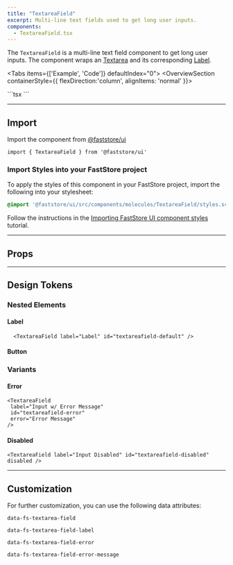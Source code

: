 ```yaml
---
title: "TextareaField"
excerpt: Multi-line text fields used to get long user inputs.
components:
  - TextareaField.tsx
---
```


The `TextareaField` is a multi-line text field component to get long user inputs. The component wraps an [Textarea](https://developers.vtex.com/docs/guides/faststore/atoms-textarea) and its corresponding [Label](https://developers.vtex.com/docs/guides/faststore/atoms-label).

<Tabs items={['Example', 'Code']} defaultIndex="0">
  <Tab>
    <OverviewSection containerStyle={{ flexDirection:'column', alignItems: 'normal' }}>
      <TextareaField label="Label" id="textareafield-default" />
      <TextareaField
        label="Input w/ Error Message"
        id="textareafield-error"
        error="Error Message"
      />
      <TextareaField label="Input Disabled" id="textareafield-disabled" disabled />
    </OverviewSection>

  </Tab>
  <Tab>
    ```tsx
      <TextareaField label="Label" id="textareafield-default" />
      <TextareaField
        label="Input w/ Error Message"
        id="textareafield-error"
        error="Error Message"
      />
      <TextareaField label="Input Disabled" id="textareafield-disabled" disabled />
    ```
  </Tab>
</Tabs>

---

## Import

Import the component from [@faststore/ui](https://developers.vtex.com/docs/guides/faststore/components-index)

```tsx
import { TextareaField } from '@faststore/ui'
```

### Import Styles into your FastStore project

To apply the styles of this component in your FastStore project, import the following into your stylesheet:

```scss
@import '@faststore/ui/src/components/molecules/TextareaField/styles.scss';
```

Follow the instructions in the [Importing FastStore UI component styles](https://developers.vtex.com/docs/guides/faststore/using-themes-importing-ui-components-styles) tutorial.

---

## Props

<ComponentPropsSection component="TextareaField" />

---

## Design Tokens

<TokenTable>
  <TokenRow
    token="--fs-textarea-width"
    value="100%"
  />
  <TokenRow
    token="--fs-textarea-height"
    value="100%"
  />
  <TokenDivider />
  <TokenRow
    token="--fs-textarea-field-padding"
    value="18px var(--fs-spacing-2) 0"
  />
  <TokenRow
    token="--fs-textarea-field-color"
    value="var(--fs-color-text)"
    isColor
  />
  <TokenRow
    token="--fs-textarea-field-size"
    value="var(--fs-text-size-body)"
  />
  <TokenRow
    token="--fs-textarea-field-border-color"
    value="var(--fs-border-color)"
    isColor
  />
  <TokenDivider />
  <TokenRow
    token="--fs-textarea-field-transition-function"
    value="var(--fs-transition-function)"
  />
  <TokenRow
    token="--fs-textarea-field-transition-property"
    value="var(--fs-transition-property)"
  />
  <TokenRow
    token="--fs-textarea-field-transition-timing"
    value="var(--fs-transition-timing)"
  />
</TokenTable>

### Nested Elements

#### Label

<OverviewSection>
  <TextareaField label="Label" id="textareafield-default" />
</OverviewSection>

```tsx
  <TextareaField label="Label" id="textareafield-default" />
```

<TokenTable>
  <TokenRow
    token="--fs-textarea-field-label-placeholder-top-padding"
    value="var(--fs-spacing-2)"
  />
  <TokenRow
    token="--fs-textarea-field-label-max-width"
    value="var(--fs-textarea-width)"
  />
  <TokenRow
    token="--fs-textarea-field-label-max-height"
    value="calc(var(--fs-textarea-height) - var(--fs-textarea-field-label-placeholder-top-padding))"
  />
  <TokenDivider />
  <TokenRow
    token="--fs-textarea-field-label-padding"
    value="0 var(--fs-spacing-2)"
  />
  <TokenRow
    token="--fs-textarea-field-label-color"
    value="var(--fs-color-text-light)"
    isColor
  />
  <TokenRow
    token="--fs-textarea-field-label-size"
    value="var(--fs-text-size-tiny)"
  />
</TokenTable>

#### Button

<TokenTable>
  <TokenRow
    token="--fs-textarea-field-button-height"
    value="var(--fs-control-tap-size)"
  />
</TokenTable>

### Variants

#### Error

<OverviewSection>
  <TextareaField
  label="Input w/ Error Message"
  id="textareafield-error"
  error="Error Message"
  />
</OverviewSection>

```tsx
<TextareaField
 label="Input w/ Error Message"
 id="textareafield-error"
 error="Error Message"
/>
```

<TokenTable>
  <TokenRow
    token="--fs-textarea-field-error-message-size"
    value="var(--fs-text-size-legend)"
  />
  <TokenRow
    token="--fs-textarea-field-error-message-line-height"
    value="1.1"
  />
  <TokenRow
    token="--fs-textarea-field-error-message-margin-top"
    value="var(--fs-spacing-0)"
  />
  <TokenRow
    token="--fs-textarea-field-error-message-color"
    value="var(--fs-color-danger-text)"
    isColor
  />
  <TokenRow
    token="--fs-textarea-field-error-border-color"
    value="var(--fs-color-danger-border)"
    isColor
  />
  <TokenRow
    token="--fs-textarea-field-error-box-shadow"
    value="0 0 0 var(--fs-border-width) var(--fs-textarea-field-error-border-color)"
  />
  <TokenRow
    token="--fs-textarea-field-error-focus-ring"
    value="var(--fs-color-focus-ring-danger)"
    isColor
  />
</TokenTable>

#### Disabled

<OverviewSection>
  <TextareaField label="Input Disabled" id="textareafield-disabled" disabled />
</OverviewSection>

```tsx
<TextareaField label="Input Disabled" id="textareafield-disabled" disabled />
```

<TokenTable>
  <TokenRow
    token="--fs-textarea-field-disabled-bkg-color"
    value="var(--fs-color-disabled-bkg)"
    isColor
  />
  <TokenRow
    token="--fs-textarea-field-disabled-text-color"
    value="var(--fs-color-disabled-text)"
    isColor
  />
  <TokenRow
    token="--fs-textarea-field-disabled-border-width"
    value="var(--fs-border-width)"
  />
  <TokenRow
    token="--fs-textarea-field-disabled-border-color"
    value="var(--fs-border-color)"
    isColor
  />
</TokenTable>

---

## Customization

For further customization, you can use the following data attributes:

`data-fs-textarea-field`

`data-fs-textarea-field-label`

`data-fs-textarea-field-error`

`data-fs-textarea-field-error-message`
